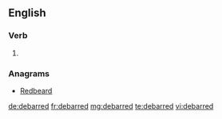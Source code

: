 ==English==

===Verb===
{{head|en|verb form}}

# {{en-past of|debar}}

===Anagrams===
* [[Redbeard#English|Redbeard]]

[[de:debarred]]
[[fr:debarred]]
[[mg:debarred]]
[[te:debarred]]
[[vi:debarred]]